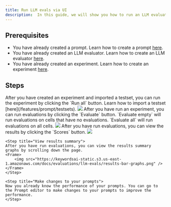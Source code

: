 ```yaml
---
title: Run LLM evals via UI
description:  In this guide, we will show you how to run an LLM evaluator in the UI.
---
```


## Prerequisites
- You have already created a prompt. Learn how to create a prompt [here](https://docs.keywordsai.co/features/prompt-management/prompts/create-prompt).
- You have already created an LLM evaluator. Learn how to create an LLM evaluator [here](https://docs.keywordsai.co/features/evaluation/llm-evals/llm-evaluator).
- You have already created an experiment. Learn how to create an experiment [here](/documentation/products/evaluation/experiments/experiments).


## Steps
<Steps>
    <Step title="Run an experiment">
    After you have created an experiment and imported a testset, you can run the experiment by clicking the `Run all` button. Learn how to import a testset [here](/features/prompt/testsets).
    <Frame>
        <img src="https://keywordsai-static.s3.us-east-1.amazonaws.com/docs/evaluations/llm-evals/experiments.png" />
    </Frame>
    </Step>
    <Step title="Run an evaluations">
    After you have run an experiment, you can run evaluations by clicking the `Evaluate` button. `Evaluate empty` will run evaluations on cells that have no evaluations. `Evaluate all` will run evaluations on all cells.
    <Frame>
        <img src="https://keywordsai-static.s3.us-east-1.amazonaws.com/docs/evaluations/llm-evals/run-eval.png" />
    </Frame>
    </Step>
    <Step title="View results">
    After you have run evaluations, you can view the results by clicking the `Scores` button.
    <Frame>
        <img src="https://keywordsai-static.s3.us-east-1.amazonaws.com/docs/evaluations/llm-evals/show-scores.png" />
    </Frame>
    </Step>

    <Step title="View results summary">
    After you have run evaluations, you can view the results summary graphs by scrolling down the page.
    <Frame>
        <img src="https://keywordsai-static.s3.us-east-1.amazonaws.com/docs/evaluations/llm-evals/results-bar-graphs.png" />
    </Frame>
    </Step>

    <Step title="Make changes to your prompts">
    Now you already know the performance of your prompts. You can go to the Prompt editor to make changes to your prompts to improve the performance.
    </Step>
    
</Steps>
